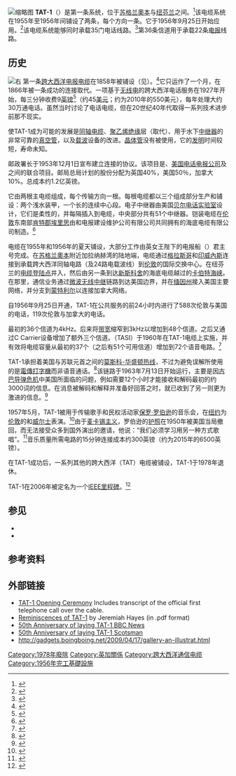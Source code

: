 {{校对翻译}}
[[File:The_Bell_System_technical_journal_(1922)_(14753547484).jpg|缩略图]]
'''TAT-1'''（{{lang|en|Transatlantic No. 1}}）是第一条{{tsl|en|Transatlantic telephone cable|跨大西洋电话电缆}}系统，位于[[苏格兰|苏格兰]][[奧本|奧本]]与[[纽芬兰|纽芬兰]]{{tsl|en|Clarenville|克拉伦维尔}}之间。<ref name="SMuse">{{cite web|url=http://www.sciencemuseum.org.uk/online_science/explore_our_collections/objects/index/smxg-33334|title=Specimen of the first transatlantic telephone cable, 1956|accessdate=4 June 2015|author=|date=|publisher=The Science Museum|website=}}</ref>该电缆系统在1955年至1956年间铺设了两条，每个方向一条。它于1956年9月25日开始应用。<ref>{{cite web|url=http://atlantic-cable.com/Cables/1956TAT-1/|title=History of the Atlantic Cable & Undersea Communications|accessdate=4 June 2015|author=Bill Burns|date=|publisher=Atlantic-Cable.com|website=|archive-date=2016-03-03|archive-url=https://web.archive.org/web/20160303221003/http://atlantic-cable.com/Cables/1956TAT-1/|dead-url=no}}</ref>该电缆系统能够同时承载35门电话线路。<ref name="Register">{{cite web|url=http://www.theregister.co.uk/2013/10/14/reg_man_talks_transatlantic_with_tat1/|title=TAT-1: Call the cable guy, all I see is a beautiful beach|accessdate=4 June 2015|author=Bill Ray|date=14 October 2013|publisher=The Register|website=|archive-date=2017-04-02|archive-url=https://web.archive.org/web/20170402041605/http://www.theregister.co.uk/2013/10/14/reg_man_talks_transatlantic_with_tat1/|dead-url=no}}</ref>第36条信道用于承载22条[[电报|电报]]线路。

== 历史 ==
[[File:TAT_1_cable.JPG|右]]
第一条[[跨大西洋电报电缆|跨大西洋电报电缆]]在1858年被铺设（见{{tsl|en|Cyrus West Field|賽勒斯由西場}}）。<ref name="History">{{cite web|url=http://www.history.com/this-day-in-history/first-transatlantic-telegraph-cable-completed|title=First transatlantic telegraph cable completed|accessdate=4 June 2015|author=|date=|publisher=A&E Television Networks, LLC|website=HIstory.com|archive-date=2017-02-02|archive-url=https://web.archive.org/web/20170202012558/http://www.history.com/this-day-in-history/first-transatlantic-telegraph-cable-completed|dead-url=no}}</ref>它只运作了一个月，在1866年被一条成功的连接取代。一项基于[[无线电|无线电]]的跨大西洋电话服务在1927年开始，每三分钟收费9[[英镑|英镑]]<ref>{{cite web|url=http://blog.sciencemuseum.org.uk/insight/tag/first-transatlantic-telephone-cable/|title=Inside the Science Museum|accessdate=4 June 2015|author=|date=|publisher=Sciencemuseum.org|website=|deadurl=yes|archiveurl=https://web.archive.org/web/20150427062813/http://blog.sciencemuseum.org.uk/insight/tag/first-transatlantic-telephone-cable/|archivedate=2015年4月27日}}</ref>（约45[[美元|美元]]；约为2010年的550美元），每年处理大约30万通电话。虽然当时讨论了电话电缆，但在20世纪40年代取得一系列技术进步前那不现实。

使TAT-1成为可能的发展是[[同轴电缆|同轴电缆]]、[[聚乙烯|聚乙烯]][[绝缘|绝缘]]层（取代{{tsl|en|gutta-percha|杜仲胶}}）、用于水下[[中继器|中继器]]的非常可靠的[[真空管|真空管]]，以及[[载波|载波]]设备的改进。[[晶体管|晶体管]]没有被使用，它的[[发明|发明]]时间较短，寿命未知。

邮政署长于1953年12月1日宣布建立连接的协议。该项目是{{tsl|en|General Post Office|英国邮政总局}}、[[美国电话电报公司|美国电话电报公司]]及{{tsl|en|VSNL International Canada|加拿大海外电信公司}}之间的联合项目。邮局总局计划的股份分配为英国40%，美国50％，加拿大10%。总成本约1.2亿英镑。

它由两根主电缆组成，每个传输方向一根。每根电缆都以三个组成部分生产和铺设：两个浅水装甲，一个长{{Convert|1500|nmi|km}}的连续中心段。电子中继器由美国[[贝尔实验室|贝尔电话实验室]]设计，它们是柔性的，并每隔{{Convert|37|nmi|km}}插入到电缆，中央部分共有51个中继器。铠装电缆在[[伦敦|伦敦]]东南部[[肯特郡|肯特郡]][[埃里思|埃里思]]由{{tsl|en|Siemens Brothers|西门子兄弟有限公司}}和电报建设维护公司有限公司共同拥有的海底电缆有限公司制造。<ref>{{cite journal|title=Manufacture of Submarine Cable at Ocean Works, Erith|author=Mattingley, F.|date=January 1957|journal={{tsl|en|The Post Office Electrical Engineers' Journal}}|issue=4|volume=49|page=308}}</ref>

电缆在1955年和1956年的夏天铺设，大部分工作由英女王陛下的电报船（{{tsl|en|Cable ship|电缆船}}）君主号完成。在[[苏格兰|苏格兰]][[奧本|奧本]]附近加拉纳赫湾的陆地端，电缆通过[[格拉斯哥|格拉斯哥]]和[[印威內斯|印威內斯]]连接到承载跨大西洋同轴电路（及24路电载波线）到[[伦敦|伦敦]]{{tsl|en|Faraday Building|法拉第大楼}}的国际交换中心{{what}}。在纽芬兰的[[电缆登陆点|电缆登陆点]]并入{{tsl|en|Clarenville|克拉伦维尔}}，然后由另一条到达[[新斯科舍|新斯科舍]]{{tsl|en|Sydney Mines|悉尼矿区}}的海底电缆越过{{Convert|300|mi|km}}的[[卡伯特海峡|卡伯特海峡]]。在那里，通信业务通过[[微波通讯|微波无线中继]]链路到达美国边界，并在[[缅因州|缅因州]]{{tsl|en|Brunswick, Maine|不伦瑞克 (缅因州)|不伦瑞克}}接入美国主要网络，并分支到[[蒙特利尔|蒙特利尔]]以连接加拿大网络。

自1956年9月25日开通，TAT-1在公共服务的前24小时内进行了588次伦敦与美国的电话，119次伦敦与加拿大的电话。

最初的36个信道为4kHz。后来将[[语音频率|带宽]]缩窄到3kHz以增加到48个信道。之后又通过C Carrier设备增加了额外三个信道。{{tsl|en|Time-assignment speech interpolation|时分语音插值}}（TASI）于1960年在TAT-1电缆上实施，并有效将电缆容量从最初的37个（之后有51个可用信道）增加到72个语音电路。<ref>{{Cite web|url=http://www.ascend.com/bstj/vol41-1962/articles/bstj41-4-1439.pdf|title=Overall Characteristics of a TASI System|accessdate=8 October 2014|date=September 19, 1961|archive-url=https://web.archive.org/web/20141014155952/http://www.ascend.com/bstj/vol41-1962/articles/bstj41-4-1439.pdf|archive-date=2014-10-14|dead-url=yes}}</ref>{{what}}

TAT-1承担着美国与苏联元首之间的[[美俄熱線|莫斯科-华盛顿热线]]，不过为避免误解所使用的是[[電傳打字機|電傳打字機]]而非语音通话。<ref name="BBC: Hidden Histories of the Information Age 5 January 2016">{{cite episode|title=Hidden Histories of the Information Age: TAT-1|series=Hidden Histories of the Information Age|credits=Presenters: {{tsl|en|Aleks Krotoski}}|station=[[BBC_Radio_4|BBC Radio 4]]|url=http://www.bbc.co.uk/programmes/b04m3bcc|airdate=5 January 2016|minutes=11:45|access-date=2017-01-22|archive-date=2015-06-20|archive-url=https://web.archive.org/web/20150620062847/http://www.bbc.co.uk/programmes/b04m3bcc|dead-url=no}}</ref>该链路于1963年7月13日开始运行，主要是因[[古巴导弹危机|古巴导弹危机]]中美国所面临的问题，例如需要12个小时才能接收和解码最初的约3000词的信息。在消息被解码和解释并准备好回答之时，就已收到了另一则更为激进的信息。<ref>{{Cite web|url=http://www.cryptomuseum.com/crypto/hotline/index.htm|title=Washington Moscow Hotline|website=cryptomuseum.com|access-date=2016-02-27|archive-date=2016-03-06|archive-url=https://web.archive.org/web/20160306084518/http://www.cryptomuseum.com/crypto/hotline/index.htm|dead-url=no}}</ref>

1957年5月，TAT-1被用于传输歌手和民权活动家[[保罗·罗伯逊|保罗·罗伯逊]]的音乐会，在[[纽约|纽约]]为[[伦敦|伦敦]]的{{tsl|en|Camden Town Hall|圣潘克拉斯市政厅}}和[[威尔士|威尔士]]表演。<ref>{{Cite web|url=http://www.bbc.co.uk/programmes/b04m3bcc|title=Tat-1, Hidden Histories of the Information Age - BBC Radio 4|website=BBC|access-date=2016-02-27|archive-date=2015-06-20|archive-url=https://web.archive.org/web/20150620062847/http://www.bbc.co.uk/programmes/b04m3bcc|dead-url=no}}</ref>由于[[麦卡锡主义|麦卡锡主义]]，罗伯逊的[[护照|护照]]在1950年被美国当局撤回，而无法接受众多到国外演出的邀请，他说：“我们必须学习用另一种方式歌唱”。<ref>{{Cite web|url=http://www2.warwick.ac.uk/services/library/mrc/explorefurther/images/robeson/|title=Let Robeson Sing|website=www2.warwick.ac.uk|access-date=2016-02-27|archive-date=2016-02-20|archive-url=https://web.archive.org/web/20160220112912/http://www2.warwick.ac.uk/services/library/mrc/explorefurther/images/robeson/|dead-url=no}}</ref>音乐质量所需电路的15分钟连接成本约300英镑（约为2015年的6500英镑）。

在TAT-1成功后，一系列其他的跨大西洋（TAT）电缆被铺设，TAT-1于1978年退休。

TAT-1在2006年被定名为一个[[IEEE里程碑列表|IEEE里程碑]]。<ref>{{cite web|url=http://www.ieeeghn.org/wiki/index.php/Milestones:The_First_Submarine_Transatlantic_Telephone_Cable_System_%28TAT-1%29,_1956|title=Milestones:The First Submarine Transatlantic Telephone Cable System (TAT-1), 1956|accessdate=3 August 2011|author=|date=|work=IEEE Global History Network|publisher=IEEE|archive-date=2014-11-21|archive-url=https://web.archive.org/web/20141121095157/http://ieeeghn.org/wiki/index.php/Milestones:The_First_Submarine_Transatlantic_Telephone_Cable_System_(TAT-1),_1956|dead-url=no}}</ref>

== 参见 ==
* {{tsl|en|Transatlantic communications cable|跨大西洋电话电缆}}
* {{tsl|en|HAW-1}}

== 参考资料 ==
{{reflist|2}}

== 外部链接 ==
* [http://atlantic-cable.com/Cables/1956TAT-1/index.htm TAT-1 Opening Ceremony]{{Wayback|url=http://atlantic-cable.com/Cables/1956TAT-1/index.htm |date=20131203010343 }} Includes transcript of the official first telephone call over the cable.
* [http://www.ewh.ieee.org/reg/7/canrev/cr52/CR52_TAT.pdf Reminiscences of TAT-1]{{Wayback|url=http://www.ewh.ieee.org/reg/7/canrev/cr52/CR52_TAT.pdf |date=20160818155047 }} by Jeremiah Hayes (in .pdf format)
* [http://news.bbc.co.uk/1/hi/scotland/glasgow_and_west/5375796.stm 50th Anniversary of laying TAT-1 BBC News]
* [http://heritage.scotsman.com/ingenuity.cfm?id=1392242006 50th Anniversary of laying TAT-1 Scotsman]{{Wayback|url=http://heritage.scotsman.com/ingenuity.cfm?id=1392242006 |date=20060929043114 }}
* http://gadgets.boingboing.net/2009/04/17/gallery-an-illustrat.html{{Wayback|url=http://gadgets.boingboing.net/2009/04/17/gallery-an-illustrat.html |date=20170127152847 }}

{{電信}}
[[Category:1978年廢除|Category:1978年廢除]]
[[Category:英加關係|Category:英加關係]]
[[Category:跨大西洋通信电缆|Category:跨大西洋通信电缆]]
[[Category:1956年完工基礎設施|Category:1956年完工基礎設施]]